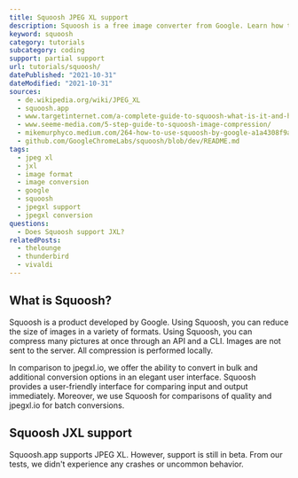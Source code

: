 ```yaml
---
title: Squoosh JPEG XL support
description: Squoosh is a free image converter from Google. Learn how to use JXL images within Squoosh.
keyword: squoosh
category: tutorials
subcategory: coding
support: partial support
url: tutorials/squoosh/
datePublished: "2021-10-31"
dateModified: "2021-10-31"
sources:
  - de.wikipedia.org/wiki/JPEG_XL
  - squoosh.app
  - www.targetinternet.com/a-complete-guide-to-squoosh-what-is-it-and-how-to-use-it/
  - www.seeme-media.com/5-step-guide-to-squoosh-image-compression/
  - mikemurphyco.medium.com/264-how-to-use-squoosh-by-google-a1a4308f9ab9
  - github.com/GoogleChromeLabs/squoosh/blob/dev/README.md
tags:
  - jpeg xl
  - jxl
  - image format
  - image conversion
  - google
  - squoosh
  - jpegxl support
  - jpegxl conversion
questions:
  - Does Squoosh support JXL?
relatedPosts:
  - thelounge
  - thunderbird
  - vivaldi
---
```


## What is Squoosh?

Squoosh is a product developed by Google. Using Squoosh, you can reduce the size of images in a variety of formats. Using Squoosh, you can compress many pictures at once through an API and a CLI. Images are not sent to the server. All compression is performed locally.

In comparison to jpegxl.io, we offer the ability to convert in bulk and additional conversion options in an elegant user interface. Squoosh provides a user-friendly interface for comparing input and output immediately. Moreover, we use Squoosh for comparisons of quality and jpegxl.io for batch conversions.

## Squoosh JXL support

Squoosh.app supports JPEG XL. However, support is still in beta.
From our tests, we didn't experience any crashes or uncommon behavior.

<Link text="Try Squoosh out today!" href="squoosh.app/" />
